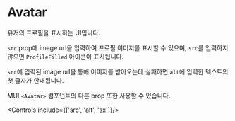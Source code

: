 

<Meta of={AvatarStories} />

# Avatar

유저의 프로필을 표시하는 UI입니다.

`src` prop에 image url을 입력하여 프로필 이미지를 표시할 수 있으며, `src`를 입력하지 않으면 `ProfileFilled` 아이콘이 표시됩니다.

`src`에 입력된 image url을 통해 이미지를 받아오는데 실패하면 `alt`에 입력한 텍스트의 첫 글자가 안내됩니다.

MUI `<Avatar>` 컴포넌트의 다른 prop 또한 사용할 수 있습니다.

<Canvas of={AvatarStories.Default} />

<Controls include={['src', 'alt', 'sx']}/>

